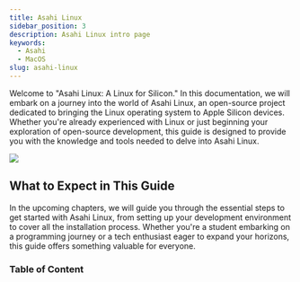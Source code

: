 ```yaml
---
title: Asahi Linux
sidebar_position: 3
description: Asahi Linux intro page
keywords:
  - Asahi
  - MacOS
slug: asahi-linux
---
```



Welcome to "Asahi Linux: A Linux for Silicon." In this documentation, we will embark on a journey into the world of Asahi Linux, an open-source project dedicated to bringing the Linux operating system to Apple Silicon devices. Whether you're already experienced with Linux or just beginning your exploration of open-source development, this guide is designed to provide you with the knowledge and tools needed to delve into Asahi Linux.

<div style={{
    boxShadow: '0 0 10px rgba(0,0,0,0.7)',
    borderRadius: '16px',
    width: '25%',
    margin: 'auto',
    marginBottom: '20px',
    marginTop: '20px'
}}>
    <img
        src={Asahi}
        style={{
            width: '100%',
            borderRadius: '16px',
            marginBottom: '10px',
        }}
    />
</div>

## What to Expect in This Guide

In the upcoming chapters, we will guide you through the essential steps to
get started with Asahi Linux, from setting up your development environment
to cover all the installation process. Whether you're a student embarking on a
programming
journey or a tech enthusiast eager to expand your horizons, this guide offers something valuable for everyone.

### Table of Content

<DocCardList />
